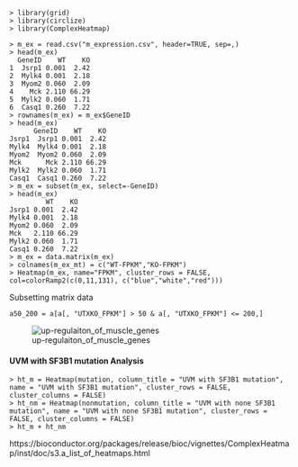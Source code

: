 ```
> library(grid)
> library(circlize)
> library(ComplexHeatmap)

> m_ex = read.csv("m_expression.csv", header=TRUE, sep=,)
> head(m_ex)
  GeneID    WT    KO
1  Jsrp1 0.001  2.42
2  Mylk4 0.001  2.18
3  Myom2 0.060  2.09
4    Mck 2.110 66.29
5  Mylk2 0.060  1.71
6  Casq1 0.260  7.22
> rownames(m_ex) = m_ex$GeneID
> head(m_ex)
      GeneID    WT    KO
Jsrp1  Jsrp1 0.001  2.42
Mylk4  Mylk4 0.001  2.18
Myom2  Myom2 0.060  2.09
Mck      Mck 2.110 66.29
Mylk2  Mylk2 0.060  1.71
Casq1  Casq1 0.260  7.22
> m_ex = subset(m_ex, select=-GeneID)
> head(m_ex)
         WT    KO
Jsrp1 0.001  2.42
Mylk4 0.001  2.18
Myom2 0.060  2.09
Mck   2.110 66.29
Mylk2 0.060  1.71
Casq1 0.260  7.22
> m_ex = data.matrix(m_ex)
> colnames(m_ex_mt) = c("WT-FPKM","KO-FPKM")
> Heatmap(m_ex, name="FPKM", cluster_rows = FALSE, col=colorRamp2(c(0,11,131), c("blue","white","red")))
```
Subsetting matrix data
```
a50_200 = a[a[, "UTXKO_FPKM"] > 50 & a[, "UTXKO_FPKM"] <= 200,]
```

![up-regulaiton_of_muscle_genes](https://cloud.githubusercontent.com/assets/12989168/25923358/19397de8-35ab-11e7-84e5-c6722419e634.jpg)

#### UVM with SF3B1 mutation Analysis
```
> ht_m = Heatmap(mutation, column_title = "UVM with SF3B1 mutation", name = "UVM with SF3B1 mutation", cluster_rows = FALSE, cluster_columns = FALSE)
> ht_nm = Heatmap(nonmutation, column_title = "UVM with none SF3B1 mutation", name = "UVM with none SF3B1 mutation", cluster_rows = FALSE, cluster_columns = FALSE)
> ht_m + ht_nm
```
https://bioconductor.org/packages/release/bioc/vignettes/ComplexHeatmap/inst/doc/s3.a_list_of_heatmaps.html
